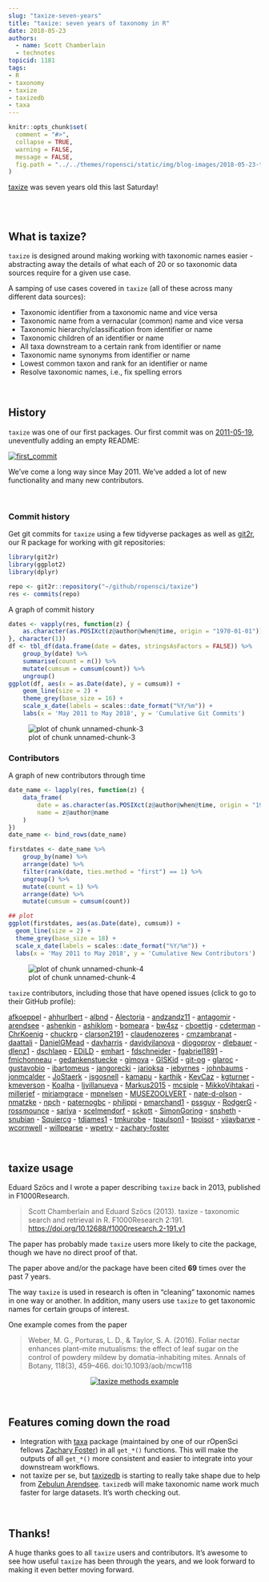 ```yaml
---
slug: "taxize-seven-years"
title: "taxize: seven years of taxonomy in R"
date: 2018-05-23
authors:
  - name: Scott Chamberlain
  - technotes
topicid: 1181
tags:
- R
- taxonomy
- taxize
- taxizedb
- taxa
---
```


```r
knitr::opts_chunk$set(
  comment = "#>",
  collapse = TRUE,
  warning = FALSE,
  message = FALSE,
  fig.path = "../../themes/ropensci/static/img/blog-images/2018-05-23-taxize-seven-years/"
)
```

[taxize][] was seven years old this last Saturday! 

<br><br>

## What is taxize?

`taxize` is designed around making working with taxonomic names easier - abstracting away the details of what each of 20 or so taxonomic data sources require for a given use case. 

A samping of use cases covered in `taxize` (all of these across many different data sources):

* Taxonomic identifier from a taxonomic name and vice versa
* Taxonomic name from a vernacular (common) name and vice versa
* Taxonomic hierarchy/classification from identifier or name
* Taxonomic children of an identifier or name
* All taxa downstream to a certain rank from identifier or name
* Taxonomic name synonyms from identifier or name
* Lowest common taxon and rank for an identifier or name
* Resolve taxonomic names, i.e., fix spelling errors

<br>

## History

`taxize` was one of our first packages. Our first commit was on [2011-05-19][firstcomm], uneventfully adding an empty README:

[![first_commit](/img/blog-images/2018-05-23-taxize-seven-years/taxize-first-commit.png)][firstcomm]

We've come a long way since May 2011. We've added a lot of new functionality and many new contributors.

<br>

### Commit history

Get git commits for `taxize` using a few tidyverse packages as well as [git2r](https://github.com/ropensci/git2r), our R package for working with git repositories:

```r
library(git2r)
library(ggplot2)
library(dplyr)

repo <- git2r::repository("~/github/ropensci/taxize")
res <- commits(repo)
```

A graph of commit history

```r
dates <- vapply(res, function(z) {
    as.character(as.POSIXct(z@author@when@time, origin = "1970-01-01"))
}, character(1))
df <- tbl_df(data.frame(date = dates, stringsAsFactors = FALSE)) %>% 
    group_by(date) %>%
    summarise(count = n()) %>%
    mutate(cumsum = cumsum(count)) %>%
    ungroup()
ggplot(df, aes(x = as.Date(date), y = cumsum)) +
    geom_line(size = 2) +
    theme_grey(base_size = 16) +
    scale_x_date(labels = scales::date_format("%Y/%m")) +
    labs(x = 'May 2011 to May 2018', y = 'Cumulative Git Commits')
```

![plot of chunk unnamed-chunk-3](/img/blog-images/2018-05-23-taxize-seven-years/unnamed-chunk-3-1.png)

### Contributors

A graph of new contributors through time

```r
date_name <- lapply(res, function(z) {
    data_frame(
        date = as.character(as.POSIXct(z@author@when@time, origin = "1970-01-01")),
        name = z@author@name
    )
})
date_name <- bind_rows(date_name)

firstdates <- date_name %>%
    group_by(name) %>%
    arrange(date) %>%
    filter(rank(date, ties.method = "first") == 1) %>%
    ungroup() %>%
    mutate(count = 1) %>%
    arrange(date) %>%
    mutate(cumsum = cumsum(count))

## plot
ggplot(firstdates, aes(as.Date(date), cumsum)) +
  geom_line(size = 2) +
  theme_grey(base_size = 18) +
  scale_x_date(labels = scales::date_format("%Y/%m")) +
  labs(x = 'May 2011 to May 2018', y = 'Cumulative New Contributors')
```

![plot of chunk unnamed-chunk-4](/img/blog-images/2018-05-23-taxize-seven-years/unnamed-chunk-4-1.png)

`taxize` contributors, including those that have opened issues (click to go to their GitHub profile):

[afkoeppel](https://github.com/afkoeppel) - [ahhurlbert](https://github.com/ahhurlbert) - [albnd](https://github.com/albnd) - [Alectoria](https://github.com/Alectoria) - [andzandz11](https://github.com/andzandz11) - [antagomir](https://github.com/antagomir) - [arendsee](https://github.com/arendsee) - [ashenkin](https://github.com/ashenkin) - [ashiklom](https://github.com/ashiklom) - [bomeara](https://github.com/bomeara) - [bw4sz](https://github.com/bw4sz) - [cboettig](https://github.com/cboettig) - [cdeterman](https://github.com/cdeterman) - [ChrKoenig](https://github.com/ChrKoenig) - [chuckrp](https://github.com/chuckrp) - [clarson2191](https://github.com/clarson2191) - [claudenozeres](https://github.com/claudenozeres) - [cmzambranat](https://github.com/cmzambranat) - [daattali](https://github.com/daattali) - [DanielGMead](https://github.com/DanielGMead) - [davharris](https://github.com/davharris) - [davidvilanova](https://github.com/davidvilanova) - [diogoprov](https://github.com/diogoprov) - [dlebauer](https://github.com/dlebauer) - [dlenz1](https://github.com/dlenz1) - [dschlaep](https://github.com/dschlaep) - [EDiLD](https://github.com/EDiLD) - [emhart](https://github.com/emhart) - [fdschneider](https://github.com/fdschneider) - [fgabriel1891](https://github.com/fgabriel1891) - [fmichonneau](https://github.com/fmichonneau) - [gedankenstuecke](https://github.com/gedankenstuecke) - [gimoya](https://github.com/gimoya) - [GISKid](https://github.com/GISKid) - [git-og](https://github.com/git-og) - [glaroc](https://github.com/glaroc) - [gustavobio](https://github.com/gustavobio) - [ibartomeus](https://github.com/ibartomeus) - [jangorecki](https://github.com/jangorecki) - [jarioksa](https://github.com/jarioksa) - [jebyrnes](https://github.com/jebyrnes) - [johnbaums](https://github.com/johnbaums) - [jonmcalder](https://github.com/jonmcalder) - [JoStaerk](https://github.com/JoStaerk) - [jsgosnell](https://github.com/jsgosnell) - [kamapu](https://github.com/kamapu) - [karthik](https://github.com/karthik) - [KevCaz](https://github.com/KevCaz) - [kgturner](https://github.com/kgturner) - [kmeverson](https://github.com/kmeverson) - [Koalha](https://github.com/Koalha) - [ljvillanueva](https://github.com/ljvillanueva) - [Markus2015](https://github.com/Markus2015) - [mcsiple](https://github.com/mcsiple) - [MikkoVihtakari](https://github.com/MikkoVihtakari) - [millerjef](https://github.com/millerjef) - [miriamgrace](https://github.com/miriamgrace) - [mpnelsen](https://github.com/mpnelsen) - [MUSEZOOLVERT](https://github.com/MUSEZOOLVERT) - [nate-d-olson](https://github.com/nate-d-olson) - [nmatzke](https://github.com/nmatzke) - [npch](https://github.com/npch) - [paternogbc](https://github.com/paternogbc) - [philippi](https://github.com/philippi) - [pmarchand1](https://github.com/pmarchand1) - [pssguy](https://github.com/pssguy) - [RodgerG](https://github.com/RodgerG) - [rossmounce](https://github.com/rossmounce) - [sariya](https://github.com/sariya) - [scelmendorf](https://github.com/scelmendorf) - [sckott](https://github.com/sckott) - [SimonGoring](https://github.com/SimonGoring) - [snsheth](https://github.com/snsheth) - [snubian](https://github.com/snubian) - [Squiercg](https://github.com/Squiercg) - [tdjames1](https://github.com/tdjames1) - [tmkurobe](https://github.com/tmkurobe) - [tpaulson1](https://github.com/tpaulson1) - [tpoisot](https://github.com/tpoisot) - [vijaybarve](https://github.com/vijaybarve) - [wcornwell](https://github.com/wcornwell) - [willpearse](https://github.com/willpearse) - [wpetry](https://github.com/wpetry) - [zachary-foster](https://github.com/zachary-foster)

<br>

## taxize usage

Eduard Szöcs and I wrote a paper describing `taxize` back in 2013, published in F1000Research.

> Scott Chamberlain and Eduard Szöcs (2013). taxize - taxonomic search and retrieval in R. F1000Research 2:191. <https://doi.org/10.12688/f1000research.2-191.v1>

The paper has probably made `taxize` users more likely to cite the package, though we have no direct proof of that.

The paper above and/or the package have been cited **69** times over the past 7 years.

The way `taxize` is used in research is often in "cleaning" taxonomic names in one way or another. In addition, many users use `taxize` to get taxonomic names for certain groups of interest.

One example comes from the paper 

> Weber, M. G., Porturas, L. D., & Taylor, S. A. (2016). Foliar nectar enhances plant–mite mutualisms: the effect of leaf sugar on the control of powdery mildew by domatia-inhabiting mites. Annals of Botany, 118(3), 459–466. doi:10.1093/aob/mcw118

<div style="width:100%; text-align:center">
<a href="https://doi.org/10.1093/aob/mcw118" target="_blank"><img src="/img/blog-images/2018-05-23-taxize-seven-years/taxize-methods.png" title="taxize methods example" ></a>
</div>

<br>

## Features coming down the road

* Integration with [taxa][] package (maintained by one of our rOpenSci fellows [Zachary Foster](https://github.com/zachary-foster)) in all `get_*()` functions. This will make the outputs of all `get_*()` more consistent and easier to integrate into your downstream workflows.
* not taxize per se, but [taxizedb][] is starting to really take shape due to help from [Zebulun Arendsee][zeb]. `taxizedb` will make taxonomic name work much faster for large datasets. It's worth checking out.

<br>

## Thanks!

A huge thanks goes to all `taxize` users and contributors. It's awesome to see how useful `taxize` has been through the years, and we look forward to making it even better moving forward.


[taxize]: https://github.com/ropensci/taxize
[taxizedb]: https://github.com/ropensci/taxizedb
[taxa]: https://github.com/ropensci/taxa
[pegax]: https://github.com/ropenscilabs/pegax
[zeb]: https://github.com/arendsee
[firstcomm]: https://github.com/ropensci/taxize/commit/667004eac329869099fdccb481138f572576cb69
